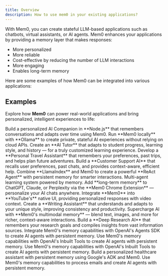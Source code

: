 ```yaml
---
title: Overview
description: How to use mem0 in your existing applications?
---
```


With Mem0, you can create stateful LLM-based applications such as chatbots, virtual assistants, or AI agents. Mem0 enhances your applications by providing a memory layer that makes responses:

- More personalized
- More reliable
- Cost-effective by reducing the number of LLM interactions
- More engaging
- Enables long-term memory

Here are some examples of how Mem0 can be integrated into various applications:

## Examples

Explore how **Mem0** can power real-world applications and bring personalized, intelligent experiences to life:

<CardGroup cols={2}>
  <Card title="AI Companion in Node.js" icon="node" href="/examples/ai_companion_js">
    Build a personalized AI Companion in **Node.js** that remembers conversations and adapts over time using Mem0.
  </Card>

  <Card title="Mem0 with Ollama" icon="server" href="/examples/mem0-with-ollama">
    Run **Mem0 locally** with **Ollama** to create private, stateful AI experiences without relying on cloud APIs.
  </Card>

  <Card title="Personal AI Tutor" icon="graduation-cap" href="/examples/personal-ai-tutor">
    Create an **AI Tutor** that adapts to student progress, learning style, and history — for a truly customized learning experience.
  </Card>

  <Card title="Personal Travel Assistant" icon="plane" href="/examples/personal-travel-assistant">
    Develop a **Personal Travel Assistant** that remembers your preferences, past trips, and helps plan future adventures.
  </Card>

  <Card title="Customer Support Agent" icon="headset" href="/examples/customer-support-agent">
    Build a **Customer Support AI** that recalls user preferences, past chats, and provides context-aware, efficient help.
  </Card>

  <Card title="LlamaIndex + Mem0" icon="book-open" href="/examples/llama-index-mem0">
    Combine **LlamaIndex** and Mem0 to create a powerful **ReAct Agent** with persistent memory for smarter interactions.
  </Card>

  <Card title="LlamaIndex + Mem0 Learning System" icon="book-open" href="/examples/llama-index-mem0">
    Multi-agent learning system powered by memory.
  </Card>

  <Card title="Chrome Extension" icon="puzzle-piece" href="/examples/chrome-extension">
    Add **long-term memory** to ChatGPT, Claude, or Perplexity via the **Mem0 Chrome Extension** — personalize your AI chats anywhere.
  </Card>

  <Card title="YouTube Assistant" icon="puzzle-piece" href="/examples/youtube-assistant">
    Integrate **Mem0** into **YouTube's** native UI, providing personalized responses with video context.
  </Card> 

  <Card title="Memory-Guided Content Writing" icon="pen" href="/examples/memory-guided-content-writing">
    Create a **Writing Assistant** that understands and adapts to your unique style, improving consistency and productivity.
  </Card>

  <Card title="Multimodal AI Demo" icon="image" href="/examples/multimodal-demo">
    Supercharge AI with **Mem0's multimodal memory** — blend text, images, and more for richer, context-aware interactions.
  </Card>

  <Card title="Personalized Research Agent" icon="magnifying-glass" href="/examples/personalized-deep-research">
    Build a **Deep Research AI** that remembers your research goals and compiles insights from vast information sources.
  </Card>

  <Card title="Mem0 as an Agentic Tool" icon="robot" href="/examples/mem0-agentic-tool">
    Integrate Mem0's memory capabilities with OpenAI's Agents SDK to create AI agents with persistent memory.
  </Card>

  <Card title="OpenAI Inbuilt Tools" icon="robot" href="/examples/openai-inbuilt-tools">
    Use Mem0's memory capabilities with OpenAI's Inbuilt Tools to create AI agents with persistent memory.
  </Card>

  <Card title="Mem0 OpenAI Voice Demo" icon="microphone" href="/examples/mem0-openai-voice-demo">
    Use Mem0's memory capabilities with OpenAI's Inbuilt Tools to create AI agents with persistent memory.
  </Card>

  <Card title="Healthcare Assistant Google ADK" icon="microphone" href="/examples/mem0-google-adk-healthcare-assistant">
    Build a personalized healthcare assistant with persistent memory using Google's ADK and Mem0.
  </Card>

  <Card title="Email Processing" icon="envelope" href="/examples/email_processing">
    Use Mem0's memory capabilities to process emails and create AI agents with persistent memory.
  </Card>
</CardGroup>
